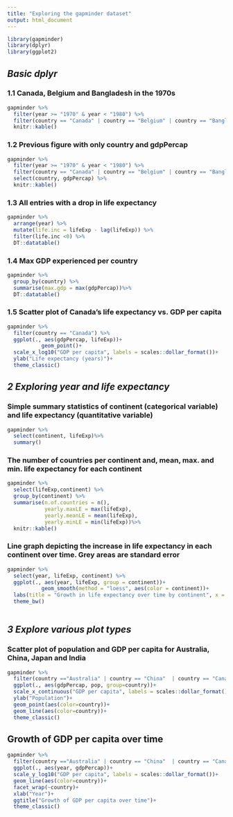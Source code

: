 ```yaml
---
title: "Exploring the gapminder dataset"
output: html_document
---
```

```r
library(gapminder)
library(dplyr)
library(ggplot2)
```

## _Basic dplyr_
### 1.1 Canada, Belgium and Bangladesh in the 1970s
```r
gapminder %>%
  filter(year >= "1970" & year < "1980") %>%
  filter(country == "Canada" | country == "Belgium" | country == "Bangladesh") %>%
  knitr::kable()
```

### 1.2 Previous figure with only country and gdpPercap
```r
gapminder %>%
  filter(year >= "1970" & year < "1980") %>%
  filter(country == "Canada" | country == "Belgium" | country == "Bangladesh")%>%
  select(country, gdpPercap) %>%
  knitr::kable()
```

### 1.3 All entries with a drop in life expectancy
<!-- Lag allows you to calculate running differences between observations -->
```r
gapminder %>%
  arrange(year) %>%
  mutate(life.inc = lifeExp - lag(lifeExp)) %>%
  filter(life.inc <0) %>%
  DT::datatable()

```

### 1.4 Max GDP experienced per country
```r
gapminder %>%
  group_by(country) %>%
  summarise(max.gdp = max(gdpPercap))%>%
  DT::datatable()
```

### 1.5 Scatter plot of Canada's life expectancy vs. GDP per capita
```r
gapminder %>%
  filter(country == "Canada") %>%
  ggplot(., aes(gdpPercap, lifeExp))+
           geom_point()+
  scale_x_log10("GDP per capita", labels = scales::dollar_format())+
  ylab("Life expectancy (years)")+
  theme_classic()
```


##  _2 Exploring year and life expectancy_ 
### Simple summary statistics of continent (categorical variable) and life expectancy (quantitative variable)
```r
gapminder %>%
  select(continent, lifeExp)%>%
  summary()
```

### The number of countries per continent and, mean, max. and min. life expectancy for each continent 
```r
gapminder %>%
  select(lifeExp,continent) %>%
  group_by(continent) %>%
  summarise(n.of.countries = n(),
            yearly.maxLE = max(lifeExp),
            yearly.meanLE = mean(lifeExp),
            yearly.minLE = min(lifeExp))%>%
  knitr::kable()
```

### Line graph depicting the increase in life expectancy in each continent over time. Grey areas are standard error
```r
gapminder %>%
  select(year, lifeExp, continent) %>%
  ggplot(., aes(year, lifeExp, group = continent))+
           geom_smooth(method = "loess", aes(color = continent))+
  labs(title = "Growth in life expectancy over time by continent", x = "Year", y = "Life expectancy (years)")+
  theme_bw()
      
```


## _3 Explore various plot types_
### Scatter plot of population and GDP per capita for Australia, China, Japan and India
```r
gapminder %>%
  filter(country =="Australia" | country == "China"  | country == "Canada" | country == "India" ) %>%
  ggplot(., aes(gdpPercap, pop, group=country))+
  scale_x_continuous("GDP per capita", labels = scales::dollar_format())+
  ylab("Population")+
  geom_point(aes(color=country))+
  geom_line(aes(color=country))+
  theme_classic()
```

## Growth of GDP per capita over time 
```r
gapminder %>%
  filter(country =="Australia" | country == "China"  | country == "Canada" | country == "India" ) %>%
  ggplot(., aes(year, gdpPercap))+
  scale_y_log10("GDP per capita", labels = scales::dollar_format())+
  geom_line(aes(color=country))+
  facet_wrap(~country)+
  xlab("Year")+
  ggtitle("Growth of GDP per capita over time")+
  theme_classic()
```





